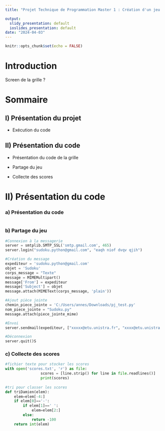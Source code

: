 ---
title: "Projet Technique de Programmation Master 1 : Création d'un jeu de SUDOKU"

output:
  slidy_presentation: default
  ioslides_presentation: default
date: "2024-04-03"
---

```{r setup, include=FALSE}
knitr::opts_chunk$set(echo = FALSE)
```

# Introduction

Screen de la grille ?

# Sommaire

## I) Présentation du projet

-   Exécution du code

## II) Présentation du code

-   Présentation du code de la grille

-   Partage du jeu

-   Collecte des scores

# II) Présentation du code

### a) Présentation du code

```{Python}

```

### b) Partage du jeu

```{python, python.reticulate = FALSE}
#Connexion à la messagerie
server = smtplib.SMTP_SSL('smtp.gmail.com', 465)
server.login("sudoku.python@gmail.com", "eaqh niof dvqv qjih")

#Création du message
expediteur = 'sudoku.python@gmail.com'
objet = 'Sudoku'
corps_message = "Texte"
message = MIMEMultipart()
message['From'] = expediteur
message['Subject'] = objet
message.attach(MIMEText(corps_message, 'plain'))

#Ajout pièce jointe
chemin_piece_jointe = 'C:/Users/annes/Downloads/pj_test.py'
nom_piece_jointe = "Sudoku.py"
message.attach(piece_jointe_mime)

#Envoi
server.sendmail(expediteur, ["xxxxx@etu.unistra.fr", "xxxx@etu.unistra.fr"], message.as_string())

#Déconnexion
server.quit()S
```

### c) Collecte des scores

```{python}
#fichier texte pour stocker les scores
with open('scores.txt', 'r') as file:
                scores = [line.strip() for line in file.readlines()]
                print(scores)
                
#tri pour classer les scores 
def triDamien(elem):
    elem=elem[-4:]
    if elem[0]=='-':
        if elem[1]==' ':
            elem=elem[2:]
        else:
            return -100
    return int(elem)
```
